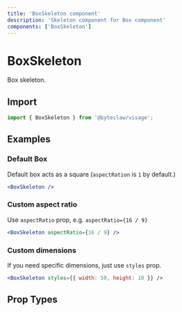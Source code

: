 ```yaml
---
title: 'BoxSkeleton component'
description: 'Skeleton component for Box component'
components: ['BoxSkeleton']
---
```


# BoxSkeleton

Box skeleton.

## Import

```js transpile=false
import { BoxSkeleton } from '@byteclaw/visage';
```

## Examples

### Default Box

Default box acts as a square (`aspectRation` is `1` by default.)

```jsx live=true
<BoxSkeleton />
```

### Custom aspect ratio

Use `aspectRatio` prop, e.g. `aspectRatio={16 / 9}`

```jsx live=true
<BoxSkeleton aspectRatio={16 / 9} />
```

### Custom dimensions

If you need specific dimensions, just use `styles` prop.

```jsx live=true
<BoxSkeleton styles={{ width: 50, height: 10 }} />
```

## Prop Types

<PropTypes component="BoxSkeleton" />
